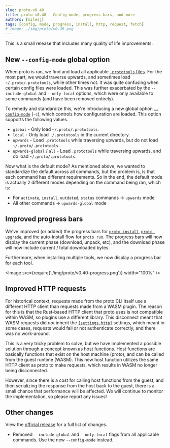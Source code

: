 ```yaml
---
slug: proto-v0.40
title: proto v0.40 - Config mode, progress bars, and more
authors: [milesj]
tags: [config, mode, progress, install, http, request, fetch]
# image: ./img/proto/v0.39.png
---
```



This is a small release that includes many quality of life improvements.

<!--truncate-->

## New `--config-mode` global option

When proto is ran, we find and load all applicable [`.prototools` files](/docs/proto/config). For
the most part, we would traverse upwards, and sometimes load `~/.proto/.prototools`, while other
times not. It was quite confusing when certain config files were loaded. This was further
exacerbated by the `--include-global` and `--only-local` options, which were only available to some
commands (and have been removed entirely).

To remedy and standardize this, we're introducing a new global option
[`--config-mode`](/docs/proto/config#resolution-mode) (`-c`), which controls how configuration are
loaded. This option supports the following values.

- `global` - Only load `~/.proto/.prototools`.
- `local` - Only load `./.prototools` in the current directory.
- `upwards` - Load `.prototools` while traversing upwards, but do not load `~/.proto/.prototools`.
- `upwards-global` / `all` - Load `.prototools` while traversing upwards, and do load
  `~/.proto/.prototools`.

Now what is the default mode? As mentioned above, we wanted to standardize the default across all
commands, but the problem is, is that each command has different requirements. So in the end, the
default mode is actually 2 different modes depending on the command being ran, which is:

- For `activate`, `install`, `outdated`, `status` commands -> `upwards` mode
- All other commands -> `upwards-global` mode

## Improved progress bars

We've improved (or added) the progress bars for [`proto install`](/docs/proto/commands/install),
[`proto upgrade`](/docs/proto/commands/upgrade), and the auto-install flow for
[`proto run`](/docs/proto/commands/run). The progress bars will now display the current phase
(download, unpack, etc), and the download phase will now include current / total downloaded bytes.

Furthermore, when installing multiple tools, we now display a progress bar for each tool.

<Image src={require('./img/proto/v0.40-progress.png')} width="100%" />

## Improved HTTP requests

For historical context, requests made from the proto CLI itself use a different HTTP client than
requests made from a WASM plugin. The reason for this is that the Rust-based HTTP client that proto
uses is not compatible within WASM, so plugins use a different library. This disconnect meant that
WASM requests did _not_ inherit the [`[settings.http]`](/docs/proto/config#settingshttp) settings,
which meant in some cases, requests would fail or not authenticate correctly, and there was no
work-around.

This is a very tricky problem to solve, but we have implemented a possible solution through a
concept known as [host functions](/docs/guides/wasm-plugins#host-functions--macros). Host functions
are basically functions that exist on the host machine (proto), and can be called from the guest
runtime (WASM). This new host function utilizes the same HTTP client as proto to make requests,
which results in WASM no longer being disconnected.

However, since there is a cost for calling host functions from the guest, and then serializing the
response from the host back to the guest, there is a small chance that performance will be affected.
We will continue to monitor the implementation, so please report any issues!

## Other changes

View the [official release](https://github.com/moonrepo/proto/releases/tag/v0.40.0) for a full list
of changes.

- Removed `--include-global` and `--only-local` flags from all applicable commands. Use the new
  `--config-mode` instead.
